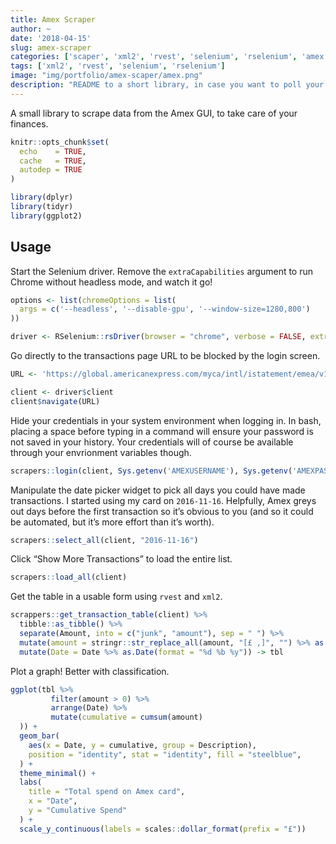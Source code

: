 ```yaml
---
title: Amex Scraper
author: ~
date: '2018-04-15'
slug: amex-scraper
categories: ['scaper', 'xml2', 'rvest', 'selenium', 'rselenium', 'amex']
tags: ['xml2', 'rvest', 'selenium', 'rselenium']
image: "img/portfolio/amex-scaper/amex.png"
description: "README to a short library, in case you want to poll your amex data too"
---
```


A small library to scrape data from the Amex GUI, to take care of your finances.

```r
knitr::opts_chunk$set(
  echo    = TRUE, 
  cache   = TRUE, 
  autodep = TRUE
)

library(dplyr)
library(tidyr)
library(ggplot2)
```

## Usage

Start the Selenium driver. Remove the `extraCapabilities` argument to run Chrome without headless mode, and watch it go!

```r
options <- list(chromeOptions = list(
  args = c('--headless', '--disable-gpu', '--window-size=1280,800')
))

driver <- RSelenium::rsDriver(browser = "chrome", verbose = FALSE, extraCapabilities = options)
```

Go directly to the transactions page URL to be blocked by the login screen.  

```r
URL <- 'https://global.americanexpress.com/myca/intl/istatement/emea/v1/statement.do?Face=en_GB&method=displayStatement&sorted_index=0&BPIndex=0#/'

client <- driver$client
client$navigate(URL)
```

Hide your credentials in your system environment when logging in. In bash, placing a space before typing in a command will ensure your password is not saved in your history. Your credentials will of course be available through your envrionment variables though. 

```r
scrapers::login(client, Sys.getenv('AMEXUSERNAME'), Sys.getenv('AMEXPASSWORD'))
```

Manipulate the date picker widget to pick all days you could have made transactions. I started using my card on `2016-11-16`. Helpfully, Amex greys out days before the first transaction so it's obvious to you (and so it could be automated, but it's more effort than it's worth).

```r
scrapers::select_all(client, "2016-11-16")
```

Click "Show More Transactions" to load the entire list.

```r
scrapers::load_all(client)
```

Get the table in a usable form using `rvest` and `xml2`.

```r
scrappers::get_transaction_table(client) %>%
  tibble::as_tibble() %>% 
  separate(Amount, into = c("junk", "amount"), sep = " ") %>%
  mutate(amount = stringr::str_replace_all(amount, "[£ ,]", "") %>% as.numeric()) %>%
  mutate(Date = Date %>% as.Date(format = "%d %b %y")) -> tbl
```

Plot a graph! Better with classification.

```r
ggplot(tbl %>% 
         filter(amount > 0) %>% 
         arrange(Date) %>% 
         mutate(cumulative = cumsum(amount)
  )) +
  geom_bar(
    aes(x = Date, y = cumulative, group = Description),
    position = "identity", stat = "identity", fill = "steelblue",
  ) +
  theme_minimal() +
  labs(
    title = "Total spend on Amex card",
    x = "Date", 
    y = "Cumulative Spend"
  ) +
  scale_y_continuous(labels = scales::dollar_format(prefix = "£"))
```
